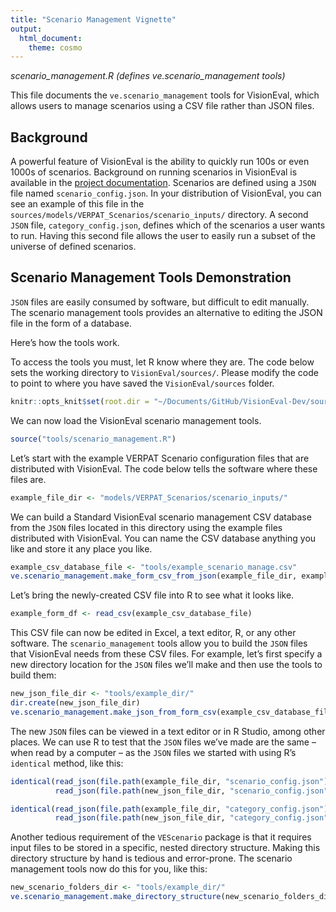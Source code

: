 ```yaml
---
title: "Scenario Management Vignette"
output:
  html_document: 
    theme: cosmo
---
```


*scenario_management.R (defines ve.scenario_management tools)*

This file documents the `ve.scenario_management` tools for VisionEval, which allows users to manage scenarios using a CSV file rather than JSON files.  

## Background

A powerful feature of VisionEval is the ability to quickly run 100s or even 1000s of scenarios. Background on running scenarios in VisionEval is available in the [project documentation](https://github.com/VisionEval/VisionEval/wiki/Multiple-Scenarios). Scenarios are defined using a `JSON` file named `scenario_config.json`. In your distribution of VisionEval, you can see an example of this file in the `sources/models/VERPAT_Scenarios/scenario_inputs/` directory. A second `JSON` file, `category_config.json`, defines which of the scenarios a user wants to run. Having this second file allows the user to easily run a subset of the universe of defined scenarios. 

## Scenario Management Tools Demonstration
`JSON` files are easily consumed by software, but difficult to edit manually. The scenario management tools provides an alternative to editing the JSON file in the form of a database. 

Here's how the tools work.

To access the tools you must, let R know where they are. The code below sets the working directory to `VisionEval/sources/`. Please modify the code to point to where you have saved the `VisionEval/sources` folder.
```r
knitr::opts_knit$set(root.dir = "~/Documents/GitHub/VisionEval-Dev/sources/")
```

We can now load the VisionEval scenario management tools.
```r
source("tools/scenario_management.R")
```

Let's start with the example VERPAT Scenario configuration files that are distributed with VisionEval. The code below tells the software where these files are.   
```r
example_file_dir <- "models/VERPAT_Scenarios/scenario_inputs/"
```

We can build a Standard VisionEval scenario management CSV database from the `JSON` files located in this directory using the example files distributed with VisionEval. You can name the CSV database anything you like and store it any place you like.
```r
example_csv_database_file <- "tools/example_scenario_manage.csv"
ve.scenario_management.make_form_csv_from_json(example_file_dir, example_csv_database_file)
```

Let's bring the newly-created CSV file into R to see what it looks like.
```r
example_form_df <- read_csv(example_csv_database_file)
```

This CSV file can now be edited in Excel, a text editor, R, or any other software. The `scenario_management` tools allow you to build the `JSON` files that VisionEval needs from these CSV files. For example, let's first specify a new directory location for the `JSON` files we'll make and then use the tools to build them:
```r
new_json_file_dir <- "tools/example_dir/"
dir.create(new_json_file_dir)
ve.scenario_management.make_json_from_form_csv(example_csv_database_file, new_json_file_dir)
```

The new `JSON` files can be viewed in a text editor or in R Studio, among other places. We can use R to test that the `JSON` files we've made are the same -- when read by a computer -- as the `JSON` files we started with using R's `identical` method, like this:
```r
identical(read_json(file.path(example_file_dir, "scenario_config.json")), 
          read_json(file.path(new_json_file_dir, "scenario_config.json")))

identical(read_json(file.path(example_file_dir, "category_config.json")), 
          read_json(file.path(new_json_file_dir, "category_config.json")))
```

Another tedious requirement of the `VEScenario` package is that it requires input files to be stored in a specific, nested directory structure. Making this directory structure by hand is tedious and error-prone. The scenario management tools now do this for you, like this:
```r
new_scenario_folders_dir <- "tools/example_dir/"
ve.scenario_management.make_directory_structure(new_scenario_folders_dir, example_csv_database_file)
```



